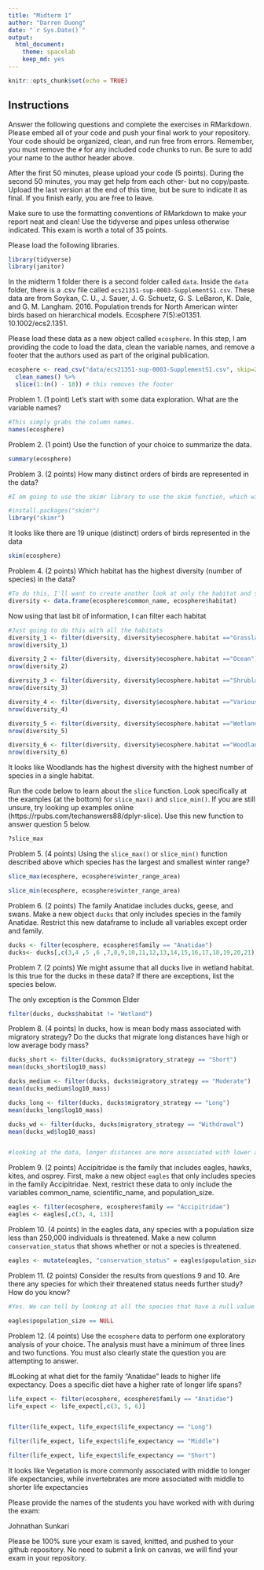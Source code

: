 ```yaml
---
title: "Midterm 1"
author: "Darren Duong"
date: "`r Sys.Date()`"
output:
  html_document: 
    theme: spacelab
    keep_md: yes
---
```


```r
knitr::opts_chunk$set(echo = TRUE)
```

## Instructions
Answer the following questions and complete the exercises in RMarkdown. Please embed all of your code and push your final work to your repository. Your code should be organized, clean, and run free from errors. Remember, you must remove the `#` for any included code chunks to run. Be sure to add your name to the author header above.  

After the first 50 minutes, please upload your code (5 points). During the second 50 minutes, you may get help from each other- but no copy/paste. Upload the last version at the end of this time, but be sure to indicate it as final. If you finish early, you are free to leave.

Make sure to use the formatting conventions of RMarkdown to make your report neat and clean! Use the tidyverse and pipes unless otherwise indicated. This exam is worth a total of 35 points. 

Please load the following libraries.
```r
library(tidyverse)
library(janitor)
```

In the midterm 1 folder there is a second folder called `data`. Inside the `data` folder, there is a .csv file called `ecs21351-sup-0003-SupplementS1.csv`. These data are from Soykan, C. U., J. Sauer, J. G. Schuetz, G. S. LeBaron, K. Dale, and G. M. Langham. 2016. Population trends for North American winter birds based on hierarchical models. Ecosphere 7(5):e01351. 10.1002/ecs2.1351.  

Please load these data as a new object called `ecosphere`. In this step, I am providing the code to load the data, clean the variable names, and remove a footer that the authors used as part of the original publication.
```r
ecosphere <- read_csv("data/ecs21351-sup-0003-SupplementS1.csv", skip=2) %>% 
  clean_names() %>%
  slice(1:(n() - 18)) # this removes the footer
```

Problem 1. (1 point) Let's start with some data exploration. What are the variable names?
```r
#This simply grabs the column names.
names(ecosphere)
```

Problem 2. (1 point) Use the function of your choice to summarize the data.
```r
summary(ecosphere)
```

Problem 3. (2 points) How many distinct orders of birds are represented in the data?
```r
#I am going to use the skimr library to use the skim function, which will enable us to view the number of unique entries.

#install.packages("skimr")
library("skimr")
```

It looks like there are 19 unique (distinct) orders of birds represented in the data
```r
skim(ecosphere)
```


Problem 4. (2 points) Which habitat has the highest diversity (number of species) in the data?
```r
#To do this, I'll want to create another look at only the habitat and species, which will let me look at the diversity
diversity <- data.frame(ecosphere$common_name, ecosphere$habitat)

```
Now using that last bit of information, I can filter each habitat
```r
#Just going to do this with all the habitats
diversity_1 <- filter(diversity, diversity$ecosphere.habitat =="Grassland")
nrow(diversity_1)

diversity_2 <- filter(diversity, diversity$ecosphere.habitat =="Ocean")
nrow(diversity_2)

diversity_3 <- filter(diversity, diversity$ecosphere.habitat =="Shrubland")
nrow(diversity_3)

diversity_4 <- filter(diversity, diversity$ecosphere.habitat =="Various")
nrow(diversity_4)

diversity_5 <- filter(diversity, diversity$ecosphere.habitat =="Wetland")
nrow(diversity_5)

diversity_6 <- filter(diversity, diversity$ecosphere.habitat =="Woodland")
nrow(diversity_6)


```
It looks like Woodlands has the highest diversity with the highest number of species in a single habitat.


Run the code below to learn about the `slice` function. Look specifically at the examples (at the bottom) for `slice_max()` and `slice_min()`. If you are still unsure, try looking up examples online (https://rpubs.com/techanswers88/dplyr-slice). Use this new function to answer question 5 below.
```r
?slice_max
```

Problem 5. (4 points) Using the `slice_max()` or `slice_min()` function described above which species has the largest and smallest winter range?
```r
slice_max(ecosphere, ecosphere$winter_range_area)
```

```r
slice_min(ecosphere, ecosphere$winter_range_area)
```

Problem 6. (2 points) The family Anatidae includes ducks, geese, and swans. Make a new object `ducks` that only includes species in the family Anatidae. Restrict this new dataframe to include all variables except order and family.
```r
ducks <- filter(ecosphere, ecosphere$family == "Anatidae")
ducks<- ducks[,c(3,4 ,5 ,6 ,7,8,9,10,11,12,13,14,15,16,17,18,19,20,21)]
```

Problem 7. (2 points) We might assume that all ducks live in wetland habitat. Is this true for the ducks in these data? If there are exceptions, list the species below.

The only exception is the Common Elder
```r
filter(ducks, ducks$habitat != "Wetland")
```

Problem 8. (4 points) In ducks, how is mean body mass associated with migratory strategy? Do the ducks that migrate long distances have high or low average body mass?
```r
ducks_short <- filter(ducks, ducks$migratory_strategy == "Short")
mean(ducks_short$log10_mass)

ducks_medium <- filter(ducks, ducks$migratory_strategy == "Moderate")
mean(ducks_medium$log10_mass)

ducks_long <- filter(ducks, ducks$migratory_strategy == "Long")
mean(ducks_long$log10_mass)

ducks_wd <- filter(ducks, ducks$migratory_strategy == "Withdrawal")
mean(ducks_wd$log10_mass)


#looking at the data, longer distances are more associated with lower average body mass. Medium and below is associated with higher body masses
```


Problem 9. (2 points) Accipitridae is the family that includes eagles, hawks, kites, and osprey. First, make a new object `eagles` that only includes species in the family Accipitridae. Next, restrict these data to only include the variables common_name, scientific_name, and population_size.
```r
eagles <- filter(ecosphere, ecosphere$family == "Accipitridae")
eagles <- eagles[,c(3, 4, 13)]

```

Problem 10. (4 points) In the eagles data, any species with a population size less than 250,000 individuals is threatened. Make a new column `conservation_status` that shows whether or not a species is threatened.
```r
eagles <- mutate(eagles, "conservation_status" = eagles$population_size<250000)

```

Problem 11. (2 points) Consider the results from questions 9 and 10. Are there any species for which their threatened status needs further study? How do you know?
```r
#Yes. We can tell by looking at all the species that have a null value for their population, indicating that further research is required

eagles$population_size == NULL

```

Problem 12. (4 points) Use the `ecosphere` data to perform one exploratory analysis of your choice. The analysis must have a minimum of three lines and two functions. You must also clearly state the question you are attempting to answer.

#Looking at what diet for the family "Anatidae" leads to higher life expectancy. Does a specific diet have a higher rate of longer life spans?
```r

life_expect <- filter(ecosphere, ecosphere$family == "Anatidae")
life_expect <- life_expect[,c(3, 5, 6)]


filter(life_expect, life_expect$life_expectancy == "Long")

filter(life_expect, life_expect$life_expectancy == "Middle")

filter(life_expect, life_expect$life_expectancy == "Short")


```
It looks like Vegetation is more commonly associated with middle to longer life expectancies, while invertebrates are more associated with middle to shorter life expectancies

Please provide the names of the students you have worked with with during the exam:

Johnathan Sunkari

Please be 100% sure your exam is saved, knitted, and pushed to your github repository. No need to submit a link on canvas, we will find your exam in your repository.